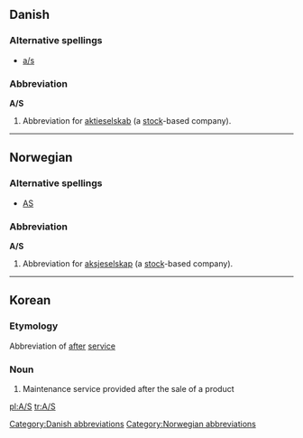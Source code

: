 {{also|Appendix:Variations of "as"}}
==Danish==

===Alternative spellings===

* [[a/s]]

===Abbreviation===
'''A/S'''

# {{legal}} Abbreviation for [[aktieselskab]] (a [[stock]]-based company).

[[Category:Danish abbreviations]]

----

==Norwegian==

===Alternative spellings===
* [[AS]]

===Abbreviation===
'''A/S'''

# {{legal}} Abbreviation for [[aksjeselskap]] (a [[stock]]-based company).

[[Category:Norwegian abbreviations]]

----

==Korean==

===Etymology===

Abbreviation of [[after]] [[service]]

===Noun===
{{infl|ko|noun}}

# Maintenance service provided after the sale of a product

[[pl:A/S]]
[[tr:A/S]]